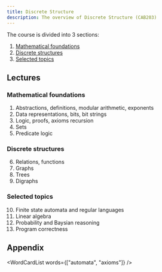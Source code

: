 ```yaml
---
title: Discrete Structure
description: The overview of Discrete Structure (CAB203)
---
```



The course is divided into 3 sections:

1. [Mathematical foundations](#mathematical-foundations)
2. [Discrete structures](#discrete-structures)
3. [Selected topics](#selected-topics)

## Lectures

### Mathematical foundations

1. Abstractions, definitions, modular arithmetic, exponents
2. Data representations, bits, bit strings
3. Logic, proofs, axioms recursion
4. Sets
5. Predicate logic

### Discrete structures

6. Relations, functions
7. Graphs
8. Trees
9. Digraphs

### Selected topics

10. Finite state automata and regular languages
11. Linear algebra
12. Probability and Baysian reasoning
13. Program correctness

## Appendix

<WordCardList words={["automata", "axioms"]} />
